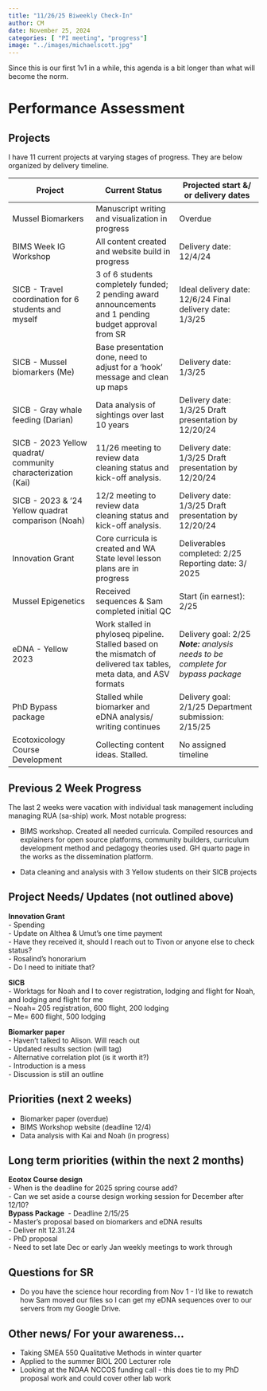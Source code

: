 ```yaml
---
title: "11/26/25 Biweekly Check-In"
author: CM
date: November 25, 2024
categories: [ "PI meeting", "progress"]
image: "../images/michaelscott.jpg"
---
```


Since this is our first 1v1 in a while, this agenda is a bit longer than what will become the norm.\

# Performance Assessment

## Projects

I have 11 current projects at varying stages of progress. They are below organized by delivery timeline.

| Project                                                      | Current Status                                                                                                       | Projected start &/ or delivery dates                                               |
|------------------------|------------------------|------------------------|
| Mussel Biomarkers                                            | Manuscript writing and visualization in progress                                                                     | Overdue                                                                            |
| BIMS Week IG Workshop                                        | All content created and website build in progress                                                                    | Delivery date: 12/4/24                                                             |
| SICB - Travel coordination for 6 students and myself         | 3 of 6 students completely funded; 2 pending award announcements and 1 pending budget approval from SR               | Ideal delivery date: 12/6/24 Final delivery date: 1/3/25                           |
| SICB - Mussel biomarkers (Me)                                | Base presentation done, need to adjust for a 'hook' message and clean up maps                                        | Delivery date: 1/3/25                                                              |
| SICB - Gray whale feeding (Darian)                           | Data analysis of sightings over last 10 years                                                                        | Delivery date: 1/3/25 Draft presentation by 12/20/24                               |
| SICB - 2023 Yellow quadrat/ community characterization (Kai) | 11/26 meeting to review data cleaning status and kick-off analysis.                                                  | Delivery date: 1/3/25 Draft presentation by 12/20/24                               |
| SICB - 2023 & '24 Yellow quadrat comparison (Noah)           | 12/2 meeting to review data cleaning status and kick-off analysis.                                                   | Delivery date: 1/3/25 Draft presentation by 12/20/24                               |
| Innovation Grant                                             | Core curricula is created and WA State level lesson plans are in progress                                            | Deliverables completed: 2/25 Reporting date: 3/ 2025                               |
| Mussel Epigenetics                                           | Received sequences & Sam completed initial QC                                                                        | Start (in earnest): 2/25                                                           |
| eDNA - Yellow 2023                                           | Work stalled in phyloseq pipeline. Stalled based on the mismatch of delivered tax tables, meta data, and ASV formats | Delivery goal: 2/25 ***Note:*** *analysis needs to be complete for bypass package* |
| PhD Bypass package                                           | Stalled while biomarker and eDNA analysis/ writing continues                                                         | Delivery goal: 2/1/25 Department submission: 2/15/25                               |
| Ecotoxicology Course Development                             | Collecting content ideas. Stalled.                                                                                   | No assigned timeline                                                               |

## Previous 2 Week Progress

The last 2 weeks were vacation with individual task management including managing RUA (sa-ship) work. Most notable progress:\

-   BIMS workshop. Created all needed curricula. Compiled resources and explainers for open source platforms, community builders, curriculum development method and pedagogy theories used. GH quarto page in the works as the dissemination platform.\

-   Data cleaning and analysis with 3 Yellow students on their SICB projects\

## Project Needs/ Updates (not outlined above)

**Innovation Grant**\
- Spending\
- Update on Althea & Umut's one time payment\
- Have they received it, should I reach out to Tivon or anyone else to check status?\
- Rosalind's honorarium\
- Do I need to initiate that?\

**SICB**\
- Worktags for Noah and I to cover registration, lodging and flight for Noah, and lodging and flight for me\
-- Noah= 205 registration, 600 flight, 200 lodging\
-- Me= 600 flight, 500 lodging\

**Biomarker paper**\
- Haven't talked to Alison. Will reach out\
- Updated results section (will tag)\
- Alternative correlation plot (is it worth it?)\
- Introduction is a mess\
- Discussion is still an outline\

## Priorities (next 2 weeks)

-   Biomarker paper (overdue)
-   BIMS Workshop website (deadline 12/4)
-   Data analysis with Kai and Noah (in progress)

## Long term priorities (within the next 2 months)

**Ecotox Course design**\
- When is the deadline for 2025 spring course add?\
- Can we set aside a course design working session for December after 12/10?\
**Bypass Package**  - Deadline 2/15/25\
- Master's proposal based on biomarkers and eDNA results\
- Deliver nlt 12.31.24\
- PhD proposal\
- Need to set late Dec or early Jan weekly meetings to work through\

## Questions for SR

-   Do you have the science hour recording from Nov 1 - I'd like to rewatch how Sam moved our files so I can get my eDNA sequences over to our servers from my Google Drive.\

## Other news/ For your awareness...

-   Taking SMEA 550 Qualitative Methods in winter quarter\
-   Applied to the summer BIOL 200 Lecturer role\
-   Looking at the NOAA NCCOS funding call - this does tie to my PhD proposal work and could cover other lab work\
